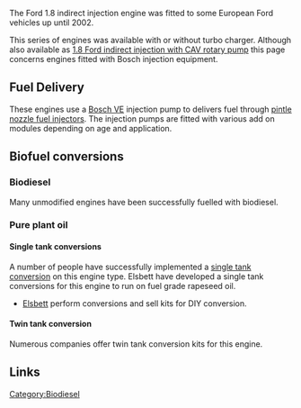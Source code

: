 The Ford 1.8 indirect injection engine was fitted to some European Ford vehicles up until 2002.

This series of engines was available with or without turbo charger.  Although also available as [[1.8 Ford indirect injection with CAV rotary pump]] this page concerns engines fitted with Bosch injection equipment.

==Fuel Delivery==

These engines use a [[Bosch VE]] injection pump to delivers fuel through [[pintle nozzle fuel injectors]].  The injection pumps are fitted with various add on modules depending on age and application.

==Biofuel conversions==
===Biodiesel===
Many unmodified engines have been successfully fuelled with biodiesel.  
===Pure plant oil===
====Single tank conversions====
A number of people have successfully implemented a [[single tank conversion]] on this engine type.
Elsbett have developed a single tank conversions for this engine to run on fuel grade rapeseed oil.
*[http://www.elsbett.com/ Elsbett] perform conversions and sell kits for DIY conversion. 

====Twin tank conversion====
Numerous companies offer twin tank conversion kits for this engine.  

==Links==

[[Category:Biodiesel]]